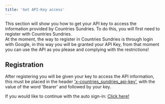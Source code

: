 ```yaml
---
title: 'Get API-Key access'
---
```


This section will show you how to get your API key to access the information provided by Countries Sundries. To do this, you will first need to register with Countries Sundries.\
At the moment, the way to register in Countries Sundries is through login with Google, in this way you will be granted your API Key, from that moment you can use the API as you please and complying with the restrictions! 

## Registration
After registering you will be given your key to access the API information, this must be placed in the header <a href="/docs/api-reference/global-header-parameters" target="_blank" class="no-underline" >'x-countries_sundries_api-key'</a>, with the value of the word 'Bearer' and followed by your key. 

<span class="flex items-center my-5">
  If you would like to continue with the auto sign-in:
  <a href="http://localhost:3000/v1/auth/google/login" target="_blank" class="flex items-center no-underline" >Click here! <span class="icon-[flat-color-icons--google] text-xl"></span></a>
</span>